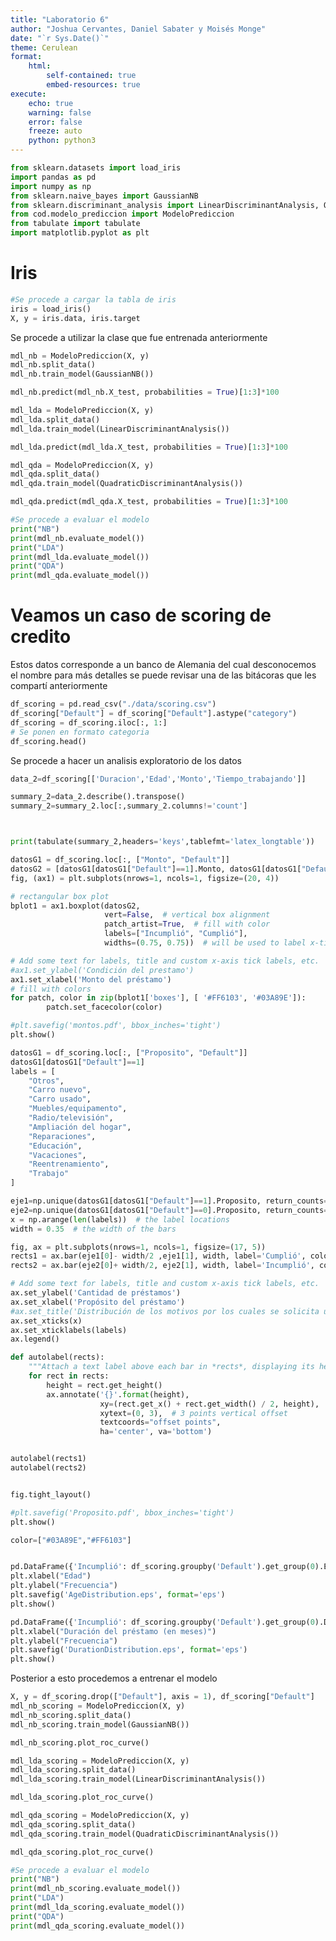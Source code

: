 ```yaml
---
title: "Laboratorio 6"
author: "Joshua Cervantes, Daniel Sabater y Moisés Monge"
date: "`r Sys.Date()`"
theme: Cerulean
format:
    html:
        self-contained: true
        embed-resources: true
execute:
    echo: true
    warning: false
    error: false
    freeze: auto
    python: python3
---
```


```python
from sklearn.datasets import load_iris
import pandas as pd
import numpy as np
from sklearn.naive_bayes import GaussianNB
from sklearn.discriminant_analysis import LinearDiscriminantAnalysis, QuadraticDiscriminantAnalysis
from cod.modelo_prediccion import ModeloPrediccion
from tabulate import tabulate
import matplotlib.pyplot as plt
```


# Iris
```python
#Se procede a cargar la tabla de iris
iris = load_iris()
X, y = iris.data, iris.target

```


Se procede a utilizar la clase que fue entrenada anteriormente
```python
mdl_nb = ModeloPrediccion(X, y)
mdl_nb.split_data()
mdl_nb.train_model(GaussianNB())

```




```python
mdl_nb.predict(mdl_nb.X_test, probabilities = True)[1:3]*100
```

```python
mdl_lda = ModeloPrediccion(X, y)
mdl_lda.split_data()
mdl_lda.train_model(LinearDiscriminantAnalysis())

```





```python
mdl_lda.predict(mdl_lda.X_test, probabilities = True)[1:3]*100
```


```python
mdl_qda = ModeloPrediccion(X, y)
mdl_qda.split_data()
mdl_qda.train_model(QuadraticDiscriminantAnalysis())

```




```python
mdl_qda.predict(mdl_qda.X_test, probabilities = True)[1:3]*100
```




```python
#Se procede a evaluar el modelo
print("NB")
print(mdl_nb.evaluate_model())
print("LDA")
print(mdl_lda.evaluate_model())
print("QDA")
print(mdl_qda.evaluate_model())
```

# Veamos un caso de scoring de credito


Estos datos corresponde a un banco de Alemania del cual desconocemos el nombre para más detalles se puede revisar una de las bitácoras que les compartí anteriormente

```python
df_scoring = pd.read_csv("./data/scoring.csv")
df_scoring["Default"] = df_scoring["Default"].astype("category")
df_scoring = df_scoring.iloc[:, 1:]
# Se ponen en formato categoria 
df_scoring.head()
```


Se procede a hacer un analisis exploratorio de los datos


```python
data_2=df_scoring[['Duracion','Edad','Monto','Tiempo_trabajando']]

summary_2=data_2.describe().transpose()
summary_2=summary_2.loc[:,summary_2.columns!='count']



print(tabulate(summary_2,headers='keys',tablefmt='latex_longtable'))

```

```python
datosG1 = df_scoring.loc[:, ["Monto", "Default"]]
datosG2 = [datosG1[datosG1["Default"]==1].Monto, datosG1[datosG1["Default"]==0].Monto]
fig, (ax1) = plt.subplots(nrows=1, ncols=1, figsize=(20, 4))

# rectangular box plot
bplot1 = ax1.boxplot(datosG2,
                     vert=False,  # vertical box alignment
                     patch_artist=True,  # fill with color
                     labels=["Incumplió", "Cumplió"],
                     widths=(0.75, 0.75))  # will be used to label x-ticks

# Add some text for labels, title and custom x-axis tick labels, etc.                
#ax1.set_ylabel('Condición del prestamo')
ax1.set_xlabel('Monto del préstamo')
# fill with colors
for patch, color in zip(bplot1['boxes'], [ '#FF6103', '#03A89E']):
        patch.set_facecolor(color)

#plt.savefig('montos.pdf', bbox_inches='tight')
plt.show()

```


```python
datosG1 = df_scoring.loc[:, ["Proposito", "Default"]]
datosG1[datosG1["Default"]==1]
labels = [
    "Otros",
    "Carro nuevo",
    "Carro usado",
    "Muebles/equipamento",
    "Radio/televisión",
    "Ampliación del hogar",
    "Reparaciones",
    "Educación",
    "Vacaciones",
    "Reentrenamiento",
    "Trabajo"
]

eje1=np.unique(datosG1[datosG1["Default"]==1].Proposito, return_counts=True)
eje2=np.unique(datosG1[datosG1["Default"]==0].Proposito, return_counts=True)
x = np.arange(len(labels))  # the label locations
width = 0.35  # the width of the bars

fig, ax = plt.subplots(nrows=1, ncols=1, figsize=(17, 5))
rects1 = ax.bar(eje1[0]- width/2 ,eje1[1], width, label='Cumplió', color=[ "#03A89E"])
rects2 = ax.bar(eje2[0]+ width/2, eje2[1], width, label='Incumplió', color=["#FF6103"])

# Add some text for labels, title and custom x-axis tick labels, etc.
ax.set_ylabel('Cantidad de préstamos')
ax.set_xlabel('Propósito del préstamo')
#ax.set_title('Distribución de los motivos por los cuales se solicita un crédito')
ax.set_xticks(x)
ax.set_xticklabels(labels)
ax.legend()

def autolabel(rects):
    """Attach a text label above each bar in *rects*, displaying its height."""
    for rect in rects:
        height = rect.get_height()
        ax.annotate('{}'.format(height),
                    xy=(rect.get_x() + rect.get_width() / 2, height),
                    xytext=(0, 3),  # 3 points vertical offset
                    textcoords="offset points",
                    ha='center', va='bottom')


autolabel(rects1)
autolabel(rects2)


fig.tight_layout()

#plt.savefig('Proposito.pdf', bbox_inches='tight')
plt.show()


```


```python
color=["#03A89E","#FF6103"]


pd.DataFrame({'Incumplió': df_scoring.groupby('Default').get_group(0).Edad,'Cumplió':   df_scoring.groupby('Default').get_group(1).Edad}).plot.hist(stacked=True, color = color).axes.get_xaxis()
plt.xlabel("Edad")
plt.ylabel("Frecuencia")
plt.savefig('AgeDistribution.eps', format='eps')
plt.show()


```


```python
pd.DataFrame({'Incumplió': df_scoring.groupby('Default').get_group(0).Duracion,'Cumplió':   df_scoring.groupby('Default').get_group(1).Duracion}).plot.hist(stacked=True, color = color)
plt.xlabel("Duración del préstamo (en meses)")
plt.ylabel("Frecuencia")
plt.savefig('DurationDistribution.eps', format='eps')
plt.show()


```

Posterior a esto procedemos a entrenar el modelo

```python
X, y = df_scoring.drop(["Default"], axis = 1), df_scoring["Default"]
mdl_nb_scoring = ModeloPrediccion(X, y)
mdl_nb_scoring.split_data()
mdl_nb_scoring.train_model(GaussianNB())


```


```python
mdl_nb_scoring.plot_roc_curve()
```


```python
mdl_lda_scoring = ModeloPrediccion(X, y)
mdl_lda_scoring.split_data()
mdl_lda_scoring.train_model(LinearDiscriminantAnalysis())
```


```python
mdl_lda_scoring.plot_roc_curve()
```


```python
mdl_qda_scoring = ModeloPrediccion(X, y)
mdl_qda_scoring.split_data()
mdl_qda_scoring.train_model(QuadraticDiscriminantAnalysis())
```


```python
mdl_qda_scoring.plot_roc_curve()
```


```python
#Se procede a evaluar el modelo
print("NB")
print(mdl_nb_scoring.evaluate_model())
print("LDA")
print(mdl_lda_scoring.evaluate_model())
print("QDA")
print(mdl_qda_scoring.evaluate_model())
```
